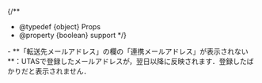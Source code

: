 
{/**
  * @typedef {object} Props
  * @property {boolean} support
  */}

<Help lang="ja" support={props.support}>
  - **「転送先メールアドレス」の欄の「連携メールアドレス」が表示されない**：UTASで登録したメールアドレスが，翌日以降に反映されます．登録したばかりだと表示されません．
</Help>
